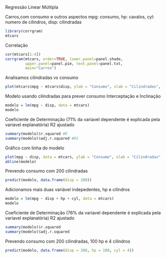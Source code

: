 Regressão Linear Múltipla


Carros,com consumo e outros aspectos
mpg: consumo, hp: cavalos, cyl: numero de cilindros, disp: cilindradas
```r
library(corrgram)
mtcars
```

Correlação
```r
cor(mtcars[1:4])
corrgram(mtcars, order=TRUE, lower.panel=panel.shade,
         upper.panel=panel.pie, text.panel=panel.txt,
         main="Carros")
```

Analisamos cilindradas vs consumo
```r
plot(mtcars$mpg ~ mtcars$disp, ylab = "Consumo", xlab = "Cilindradas", main = "Carros")
```

Modelo usando cilindradas para prever consumo
Interceptação e Inclinação
```r
modelo = lm(mpg ~ disp, data = mtcars)
modelo
```

Coeficiente de Determinação (71% da variavel dependente é explicada pela variavel explanatória)
R2 ajustado
```r
summary(modelo)$r.squared #R
summary(modelo)$adj.r.squared #R2
```

Gráfico com linha do modelo
```r
plot(mpg ~ disp, data = mtcars, ylab = "Consumo", xlab = "Cilindradas", main = "Carros")
abline(modelo)
```

Prevendo consumo com 200 cilindradas
```r
predict(modelo, data.frame(disp = 200))
```

Adicionamos mais duas variável indepedentes, hp e cilindros
```r
modelo = lm(mpg ~ disp + hp + cyl, data = mtcars)
modelo
```

Coeficiente de Determinação (76% da variavel dependente é explicada pela variavel explanatória)
R2 ajustado
```r
summary(modelo)$r.squared 
summary(modelo)$adj.r.squared
```
Prevendo consumo com 200 cilindradas, 100 hp e 4 cilindros
```r
predict(modelo, data.frame(disp = 200, hp = 100, cyl = 4))
```






